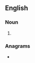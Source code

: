 {{also|pétards}}

==English==

===Noun===
{{head|en|noun plural form}}

# {{plural of|petard|lang=en}}

===Anagrams===
* {{l|en|departs}}